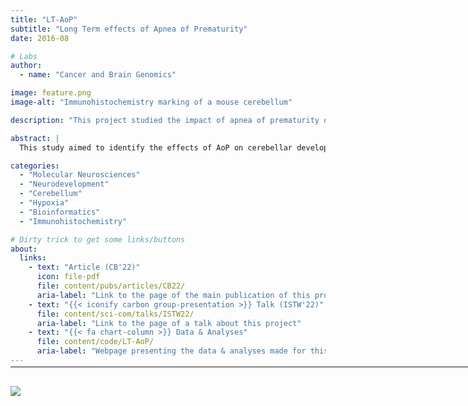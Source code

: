 ```yaml
---
title: "LT-AoP"
subtitle: "Long Term effects of Apnea of Prematurity"
date: 2016-08

# Labs
author:
  - name: "Cancer and Brain Genomics"

image: feature.png
image-alt: "Immunohistochemistry marking of a mouse cerebellum"

description: "This project studied the impact of apnea of prematurity on cerebellar development and the long-term functional deficits resulting from it, using intermittent hypoxia in a mouse model."

abstract: |
  This study aimed to identify the effects of AoP on cerebellar development, and to demonstrate that the cerebellum is vulnerable to AoP. This was shown via enzymatic assay studies and RT-qPCR. Results confirmed the presence of alterations of cellular mechanisms, such as oxidative stress, leading to a delay in cerebellar maturation. This was further assessed through visible changes in cellular phenotype and histology via immunocytochemistry. Furthermore, behavioral studies showed that functional and behavioral alterations persisted in adulthood.

categories:
  - "Molecular Neurosciences"
  - "Neurodevelopment"
  - "Cerebellum"
  - "Hypoxia"
  - "Bioinformatics"
  - "Immunohistochemistry"

# Dirty trick to get some links/buttons
about:
  links:
    - text: "Article (CB'22)"
      icon: file-pdf
      file: content/pubs/articles/CB22/
      aria-label: "Link to the page of the main publication of this project"
    - text: "{{< iconify carbon group-presentation >}} Talk (ISTW'22)"
      file: content/sci-com/talks/ISTW22/
      aria-label: "Link to the page of a talk about this project"
    - text: "{{< fa chart-column >}} Data & Analyses"
      file: content/code/LT-AoP/
      aria-label: "Webpage presenting the data & analyses made for this project"
---
```


<hr style="margin-bottom: 30px; margin-top: -12px;" width="900px">

![](feature.png){.preview-image fig-alt="Image illustrating the project"}

